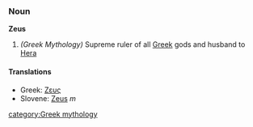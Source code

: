 === Noun ===
'''Zeus'''

#''(Greek Mythology)'' Supreme ruler of all [[Greek]] gods and husband to [[Hera]]

====Translations====
*Greek: [[Ζευς]]
*Slovene: [[Zeus]] ''m''

[[category:Greek mythology]]